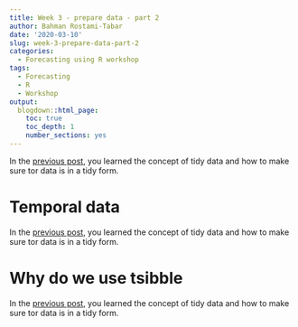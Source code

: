 ```yaml
---
title: Week 3 - prepare data - part 2
author: Bahman Rostami-Tabar
date: '2020-03-10'
slug: week-3-prepare-data-part-2
categories:
  - Forecasting using R workshop
tags:
  - Forecasting
  - R
  - Workshop
output:
  blogdown::html_page:
    toc: true
    toc_depth: 1
    number_sections: yes
---
```


In the [previous post](https://www.bahmanrt.com/post/intro-furw/), you learned the concept of tidy data and how to make sure tor data is in a tidy form.

# Temporal data

In the [previous post](https://www.bahmanrt.com/post/intro-furw/), you learned the concept of tidy data and how to make sure tor data is in a tidy form.

# Why do we use tsibble

In the [previous post](https://www.bahmanrt.com/post/intro-furw/), you learned the concept of tidy data and how to make sure tor data is in a tidy form.